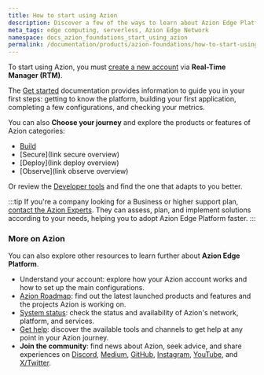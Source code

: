 ```yaml
---
title: How to start using Azion
description: Discover a few of the ways to learn about Azion Edge Platform.
meta_tags: edge computing, serverless, Azion Edge Network
namespace: docs_azion_foundations_start_using_azion
permalink: /documentation/products/azion-foundations/how-to-start-using-azion/
---
```


To start using Azion, you must [create a new account](/en/documentation/products/accounts/creating-account/) via **Real-Time Manager (RTM)**.

The [Get started](/en/documentation/products/getting-started/) documentation provides information to guide you in your first steps: getting to know the platform, building your first application, completing a few configurations, and checking your metrics.

You can also **Choose your journey** and explore the products or features of Azion categories:

- [Build](/en/documentation/products/guides/build/overview/)
- [Secure](link secure overview)
- [Deploy](link deploy overview)
- [Observe](link observe overview)

Or review the [Developer tools](/en/documentation/products/dev-tools/) and find the one that adapts to you better.

:::tip
If you're a company looking for a Business or higher support plan, [contact the Azion Experts](https://www.azion.com/en/contact-sales/). They can assess, plan, and implement solutions according to your needs, helping you to adopt Azion Edge Platform faster.
:::

### More on Azion

You can also explore other resources to learn further about **Azion Edge Platform**.

- Understand your account: explore how your Azion account works and how to set up the main configurations.
- [Azion Roadmap](https://azion.com/en/roadmap/): find out the latest launched products and features and the projects Azion is working on.
- [System status](https://status.azion.com/): check the status and availability of Azion's network, platform, and services.
- [Get help](/en/documentation/products/get-help/): discover the available tools and channels to get help at any point in your Azion journey.
- **Join the community**: find news about Azion, seek advice, and share experiences on [Discord](https://discord.gg/Yp9N7RMVZy), [Medium](https://medium.com/aziontech), [GitHub](https://github.com/aziontech), [Instagram](https://www.instagram.com/aziontech/), [YouTube](https://www.youtube.com/aziontech), and [X/Twitter](https://twitter.com/aziontech).


